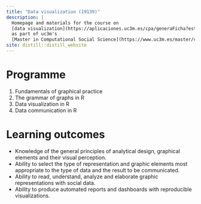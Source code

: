 ```yaml
---
title: "Data visualization (19139)"
description: |
  Homepage and materials for the course on
  [data visualization](https://aplicaciones.uc3m.es/cpa/generaFicha?est=375&asig=19139&idioma=2),
  as part of uc3m's
  [Master in Computational Social Science](https://www.uc3m.es/master/computational-social-science)
site: distill::distill_website
---
```


# Programme

1. Fundamentals of graphical practice
2. The grammar of graphs in R
3. Data visualization in R
4. Data communication in R

# Learning outcomes

- Knowledge of the general principles of analytical design, graphical elements and their visual perception.
- Ability to select the type of representation and graphic elements most appropriate to the type of data and the result to be communicated.
- Ability to read, understand, analyze and elaborate graphic representations with social data.
- Ability to produce automated reports and dashboards with reproducible visualizations.
